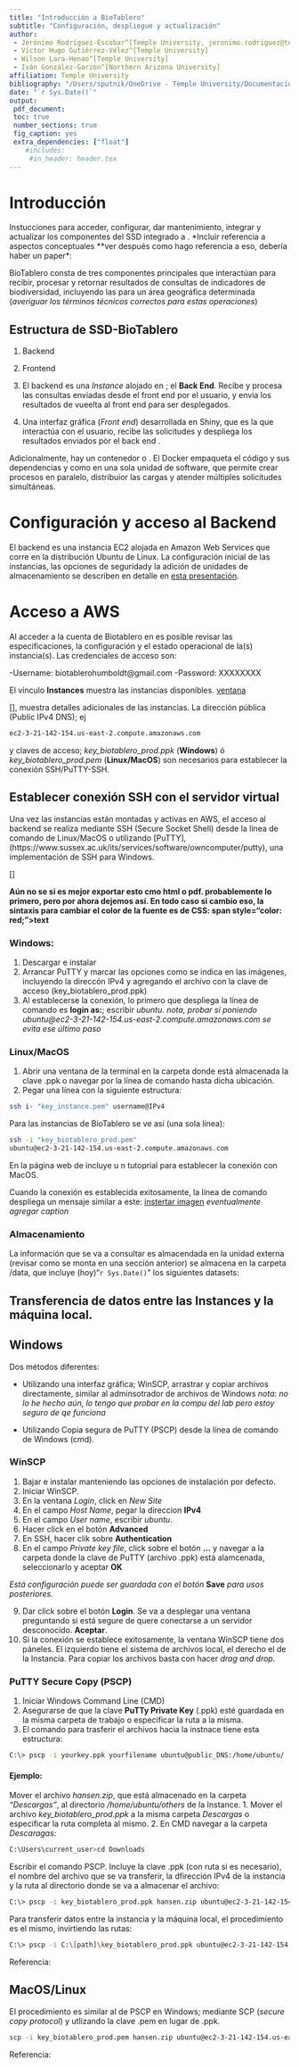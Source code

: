 ```yaml
---
title: "Introducción a BioTablero"
subtitle: "Configuración, despliegue y actualización"
author: 
 - Jerónimo Rodríguez-Escobar^[Temple University, jeronimo.rodriguez@temple.edu]
 - Víctor Hugo Gutiérrez-Vélez^[Temple University]
 - Wilson Lara-Henao^[Temple University]
 - Iván González-Garzón^[Northern Arizona University]
affiliation: Temple University
bibliography: "/Users/sputnik/OneDrive - Temple University/Documentacion_Armonizacion/references_arm.bib"
date: "`r Sys.Date()`"
output:   
 pdf_document:
 toc: true
 number_sections: true
 fig_caption: yes  
 extra_dependencies: ["float"]      
    #includes:  
     #in_header: header.tex
---
```


# Introducción 

Instucciones para acceder, configurar, dar mantenimiento, integrar y actualizar los componentes del SSD integrado a [**\textcolor{blue}{BioTablero}**](http://biotablero.humboldt.org.co/). *Incluir referencia a aspectos conceptuales **ver después como hago referencia a eso, debería haber un paper*:

BioTablero consta de tres componentes principales que interactúan para recibir, procesar y retornar resultados de consultas de indicadores de biodiversidad, incluyendo las  [**\textcolor{blue}{Variables Esenciales de la Biodiversidad -EBVs}**](https://appliedsciences.nasa.gov/what-we-do/projects/activities-advance-build-and-deliver-remote-sensing-supported-species)  para un área geográfica determinada (*averiguar los términos técnicos correctos para estas operaciones*) 

## Estructura de SSD-BioTablero  
1. Backend
2. Frontend


1. El backend es una *Instance* alojado en [**\textcolor{blue}{Amazon Web Services -AWS}**](https://aws.amazon.com/); el **Back End**.  Recibe y procesa las consultas  enviadas desde el front end por el usuario, y envia los resultados de vueelta al front end para ser desplegados. 
2. Una interfaz gráfica (*Front end*) desarrollada en Shiny, que es la que interactúa con el usuario, recibe las solicitudes y despliega los resultados enviados pòr el back end [**\textcolor{blue}{BioTablero}**](http://biotablero.humboldt.org.co/).

Adicionalmente, hay un contenedor o [**\textcolor{blue}{Docker}**](https://www.docker.com/resources/what-container).  El Docker  empaqueta el código y sus dependencias y como en una sola unidad de software, que permite crear procesos en paralelo, distribuior las cargas y atender múltiples solicitudes simultáneas.

# Configuración y acceso al Backend

El backend es una instancia EC2 alojada en Amazon Web Services que corre en la distribución Ubuntu de Linux. La configuración inicial de las  instancias, las opciones de seguridady la adición de unidades de almacenamiento se describen en detalle en [esta presentación](https://docs.google.com/presentation/d/1qO__YB1htpJsM-TDWzCb9UFaq5wQCcmB9meC-KzNAXk/edit?usp=sharing).

# Acceso a AWS

Al acceder a la cuenta de Biotablero en [**\textcolor{blue}{Amazon Web Services}**](https://aws.amazon.com/)  es posible revisar las especificaciones, la configuración y el estado operacional de la(s) instancia(s). Las credenciales de acceso son:

-Username: biotablerohumboldt@gmail.com
-Password: XXXXXXXX

El vínculo **Instances** muestra las instancias disponibles.  [ventana](insertar imagen acá) 

[**\textcolor{blue}{instanceID}**], muestra detalles adicionales de las instancias. La dirección  pública (Public IPv4 DNS); ej  
```bash
ec2-3-21-142-154.us-east-2.compute.amazonaws.com  
```
y claves de acceso; *key_biotablero_prod.ppk* (**Windows**) ó  *key_biotablero_prod.pem* (**Linux/MacOS**) son necesarios para establecer la conexión SSH/PuTTY-SSH. 

## Establecer conexión SSH con el servidor virtual


Una vez las instancias están montadas y activas en AWS, el acceso al backend se realiza mediante SSH (Secure Socket Shell) desde la línea de comando de Linux/MacOS o utilizando  [PuTTY],(https://www.sussex.ac.uk/its/services/software/owncomputer/putty), una implementación de SSH para  Windows.  

[**\textcolor{green}{Nota: será necesario describir como se agregan unidades de almacenamiento adicional o con las instrucciones en el ppt es suficiente?}**]

**Aún no se si es mejor exportar esto cmo html o pdf. probablemente lo primero, pero por ahora dejemos así. En todo caso si cambio eso, la sintaxis para cambiar el color de la fuente es de  CSS: span style="color: red;">text</span>** 

### Windows:

1. Descargar e instalar [**\textcolor{blue}{PuTTY}**](putty.org) 
2. Arrancar PuTTY y marcar las opciones como se indica en las imágenes, incluyendo la direccón IPv4 y agregando el archivo con la clave de acceso (key_biotablero_prod.ppk) 
3. Al establecerse la conexión, lo primero que despliega la línea de comando es  **login as:**; escribir *ubuntu*.
*nota, probar si poniendo ubuntu@ec2-3-21-142-154.us-east-2.compute.amazonaws.com  se evita ese último paso*  

### Linux/MacOS

1. Abrir una ventana de la terminal en la carpeta donde está almacenada la clave .ppk o navegar por la línea de comando hasta dicha ubicación.
2. Pegar una línea con la siguiente estructura: 
```bash
ssh i- "key_instance.pem" username@IPv4
```

Para las instancias de BioTablero se ve así (una sola línea):

```bash
ssh -i "key_biotablero_prod.pem"
ubuntu@ec2-3-21-142-154.us-east-2.compute.amazonaws.com
```

En la página web de [**\textcolor{blue}{Alaska Satelite Facility}**](https://asf.alaska.edu/how-to/data-recipes/connect-to-ec2-with-ssh-mac-os-x/) incluye u n tutoprial para establecer la conexión con MacOS.


Cuando la conexión es establecida exitosamente, la línea de comando despliega un mensaje  similar a este: 
[instertar imagen](ya.se) *eventualmente agregar caption*


### Almacenamiento

La información que se va a consultar es almacendada en la unidad externa (revisar como se monta en una sección anterior) se almacena en la carpeta /data, que incluye (hoy)"`r Sys.Date()`" los siguientes datasets:


## Transferencia de datos entre las Instances y la máquina local.


## Windows

Dos métodos diferentes:

- Utilizando una interfaz gráfica; WinSCP,  arrastrar y copiar archivos directamente, similar al adminsotrador de archivos de Windows *nota: no lo he hecho aún, lo tengo que probar en la compu del lab pero estoy seguro de qe funciona*

- Utilizando Copia segura de PuTTY (PSCP) desde la línea de comando de Windows (cmd).

### WinSCP

1. Bajar e instalar [**\textcolor{blue}{WinSCP}**](https://winscp.net/eng/download.php) manteniendo las opciones de instalación por defecto.
2. Iniciar WinSCP.
3. En la ventana *Login*, click en *New Site*
4. En el campo *Host Name*, pegar la direccion **IPv4**
5. En el campo *User name*, escribir *ubuntu*.
6. Hacer click en el botón **Advanced**
7. En SSH, hacer clik sobre **Authentication** 
8. En el campo *Private key file*, click sobre el botón **...** y navegar a la carpeta donde la clave de PuTTY (archivo .ppk) está alamcenada, seleccionarlo y aceptar **OK**

*Está configuración puede ser guardada con el botón* **Save** *para usos posteriores.*

9. Dar click sobre el botón **Login**. Se va a desplegar una ventana preguntando si está segure de quere conectarse a un servidor desconocido. **Aceptar**.
10. Si la conexión se establece exitosamente, la ventana WinSCP tiene dos páneles. El izquierdo tiene el sistema de archivos local, el derecho el de la Instancia. Para copiar los archivos basta con hacer *drag and drop*.

### PuTTY Secure Copy (PSCP)

1. Iniciar Windows Command Line (CMD)
2. Asegurarse de que la clave **PuTTy Private Key** (.ppk) esté guardada en la misma carpeta de trabajo o especificar la ruta a la misma. 
3. El comando para trasferir el archivos hacia la instnace tiene esta estructura:
```bash
C:\> pscp -i yourkey.ppk yourfilename ubuntu@public_DNS:/home/ubuntu/
```
#### Ejemplo: 

Mover el archivo *hansen.zip*, que está almacenado en la carpeta *"Descargas"*, al directorio */home/ubuntu/others* de la Instance.
1. Mover el archivo *key_biotablero_prod.ppk* a la misma carpeta *Descargas* o especificar la ruta completa al mismo.
2. En CMD navegar a la carpeta *Descaragas*: 
```bash
C:\Users\current_user>cd Downloads
```
Escribir el comando PSCP. Incluye la clave .ppk (con ruta si es necesario), el nombre del archivo que se va transferir, la dfirección IPv4 de la instancia y la ruta al directorio donde se va a almacenar el archivo:
```bash
C:\> pscp -i key_biotablero_prod.ppk hansen.zip ubuntu@ec2-3-21-142-154.us-east-2.compute.amazonaws.com:/home/ubuntu/others
```
Para transferir datos entre la instancia y la máquina local, el procedimiento es el mismo, invirtiendo las rutas:
```bash
C:\> pscp -i C:\[path]\key_biotablero_prod.ppk ubuntu@ec2-3-21-142-154.us-east-2.compute.amazonaws.com:/home/ubuntu/others/hansen.zip
```
Referencia: [**\textcolor{blue}{Alaska Satelite Facility}**](https://asf.alaska.edu/how-to/data-recipes/moving-files-into-and-out-of-an-aws-ec2-instance-windows/)

## MacOS/Linux
El procedimiento es similar al de PSCP en Windows;  mediante SCP (*secure copy protocol*) y utlizando la clave .pem en lugar de .ppk.


```bash
scp -i key_biotablero_prod.pem hansen.zip ubuntu@ec2-3-21-142-154.us-east-2.compute.amazonaws.com:/home/ubuntu/others
```

Referencia: [**\textcolor{blue}{Alaska Satelite Facility}**](https://asf.alaska.edu/how-to/data-recipes/connect-to-ec2-with-ssh-mac-os-x/)
